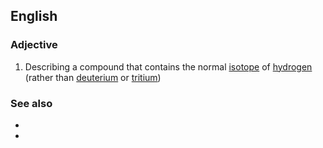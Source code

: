 ==English==

===Adjective===
{{en-adj}}

# {{label|en|chemistry}} Describing a compound that contains the normal [[isotope]] of [[hydrogen]] (rather than [[deuterium]] or [[tritium]])

===See also===
* {{l|en|deuterated}}
* {{l|en|tritiated}}